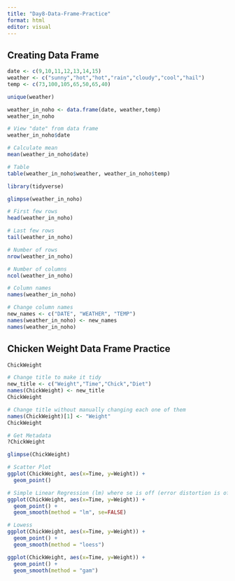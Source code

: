 ```yaml
---
title: "Day8-Data-Frame-Practice"
format: html
editor: visual
---
```


## Creating Data Frame

```r
date <- c(9,10,11,12,13,14,15)
weather <- c("sunny","hot","hot","rain","cloudy","cool","hail")
temp <- c(73,100,105,65,50,65,40)
```

```r
unique(weather)
```

```r
weather_in_noho <- data.frame(date, weather,temp)
weather_in_noho
```

```r
# View "date" from data frame
weather_in_noho$date

# Calculate mean
mean(weather_in_noho$date)

# Table
table(weather_in_noho$weather, weather_in_noho$temp)
```

```r
library(tidyverse)

glimpse(weather_in_noho)
```

```r
# First few rows
head(weather_in_noho)

# Last few rows
tail(weather_in_noho)

# Number of rows
nrow(weather_in_noho)

# Number of columns
ncol(weather_in_noho)

# Column names
names(weather_in_noho)
```

```r
# Change column names
new_names <- c("DATE", "WEATHER", "TEMP")
names(weather_in_noho) <- new_names
names(weather_in_noho)
```

## Chicken Weight Data Frame Practice

```r
ChickWeight
```

```r
# Change title to make it tidy
new_title <- c("Weight","Time","Chick","Diet")
names(ChickWeight) <- new_title
ChickWeight
```

```r
# Change title without manually changing each one of them
names(ChickWeight)[1] <- "Weight"
ChickWeight
```

```r
# Get Metadata
?ChickWeight
```

```r
glimpse(ChickWeight)
```

```r
# Scatter Plot
ggplot(ChickWeight, aes(x=Time, y=Weight)) +
  geom_point()
```

```r
# Simple Linear Regression (lm) where se is off (error distortion is off)
ggplot(ChickWeight, aes(x=Time, y=Weight)) +
  geom_point() +
  geom_smooth(method = "lm", se=FALSE)
```

```r
# Lowess
ggplot(ChickWeight, aes(x=Time, y=Weight)) +
  geom_point() +
  geom_smooth(method = "loess")
```

```r
ggplot(ChickWeight, aes(x=Time, y=Weight)) +
  geom_point() +
  geom_smooth(method = "gam")
```